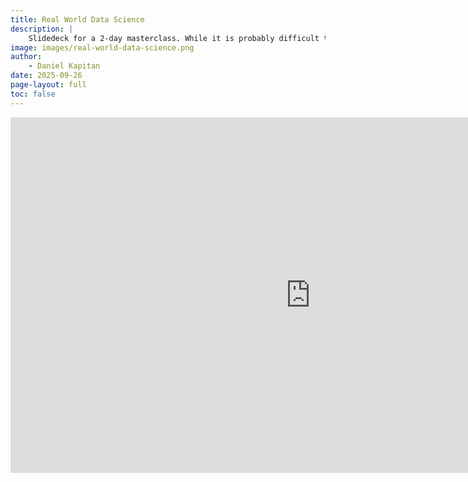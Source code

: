 ```yaml
---
title: Real World Data Science
description: |
    Slidedeck for a 2-day masterclass. While it is probably difficult to follow without the voice-over, the many references included in the slides are useful for a bird's eye view on data science.
image: images/real-world-data-science.png
author:
    - Daniel Kapitan
date: 2025-09-26
page-layout: full
toc: false
---
```


```{=html}
<iframe src="https://docs.google.com/presentation/d/e/2PACX-1vSxU7OQvmMItU0FBhTIo-vzC9D5Xrb73NicRZC67NudRuCLRgdCn0g9aYSdtVlIhVf9_gCIV44BZ-yg/pubembed?start=false&loop=false&delayms=3000" frameborder="0" width="960" height="569" allowfullscreen="true" mozallowfullscreen="true" webkitallowfullscreen="true"></iframe>
```